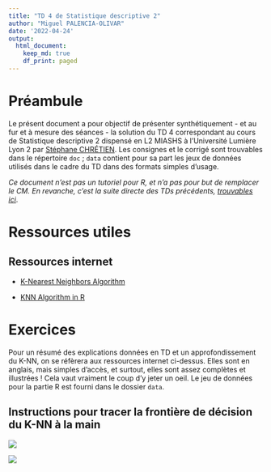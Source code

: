 ```yaml
---
title: "TD 4 de Statistique descriptive 2"
author: "Miguel PALENCIA-OLIVAR"
date: '2022-04-24'
output: 
  html_document:
    keep_md: true
    df_print: paged
---
```

# Préambule

Le présent document a pour objectif de présenter synthétiquement - et au fur et
à mesure des séances - la solution du TD 4 correspondant au cours de Statistique
descriptive 2 dispensé en L2 MIASHS à l'Université Lumière Lyon 2 par [Stéphane CHRÉTIEN](https://sites.google.com/site/stephanegchretien/enseignement/l2-miashs-statistiques-descriptives/l2-statistiques-descriptives-2-regression-et-classification). Les consignes et le corrigé sont trouvables dans le répertoire `doc` ; `data` contient pour sa part les jeux de données utilisés dans le cadre du TD dans des formats simples d'usage.

*Ce document n'est pas un tutoriel pour R, et n'a pas pour but de remplacer le CM. En revanche, c'est la suite directe des TDs précédents, [trouvables ici](https://github.com/users/mpalenciaolivar/projects/4)*.

# Ressources utiles

## Ressources internet

- [K-Nearest Neighbors Algorithm](https://medium.com/analytics-vidhya/k-nearest-neighbors-algorithm-7952234c69a4)

- [KNN Algorithm in R](https://eshitanandy.medium.com/knn-algorithm-in-r-30dff0c8d094)

# Exercices

Pour un résumé des explications données en TD et un approfondissement du K-NN, on se réfèrera aux ressources internet ci-dessus. Elles sont en anglais, mais simples d'accès, et surtout, elles sont assez complètes et illustrées ! Cela vaut vraiment le coup d'y jeter un oeil. Le jeu de données pour la partie R est fourni dans le dossier `data`.

## Instructions pour tracer la frontière de décision du K-NN à la main

![](doc/1-nn.png)

![](doc/3-nn.png)